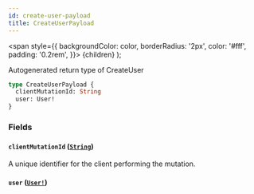 ```yaml
---
id: create-user-payload
title: CreateUserPayload
---
```


<span
style={{
      backgroundColor: color,
      borderRadius: '2px',
      color: '#fff',
      padding: '0.2rem',
    }}>
{children}
</span>
);

Autogenerated return type of CreateUser

```graphql
type CreateUserPayload {
  clientMutationId: String
  user: User!
}
```

### Fields

#### `clientMutationId` ([`String`](/api/scalars/string))

A unique identifier for the client performing the mutation.

#### `user` ([`User!`](/api/objects/user))
